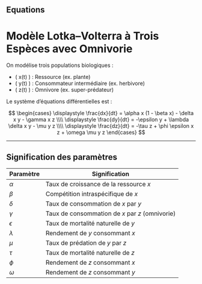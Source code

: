 
## Equations

<LotkaVolterraOmnivore />

# Modèle Lotka–Volterra à Trois Espèces avec Omnivorie

On modélise trois populations biologiques :

- \( x(t) \) : Ressource (ex. plante)
- \( y(t) \) : Consommateur intermédiaire (ex. herbivore)
- \( z(t) \) : Omnivore (ex. super-prédateur)

Le système d’équations différentielles est :

$$
\begin{cases}
\displaystyle \frac{dx}{dt} = \alpha x (1 - \beta x) - \delta x y - \gamma x z \\\\
\displaystyle \frac{dy}{dt} = -\epsilon y + \lambda \delta x y - \mu y z \\\\
\displaystyle \frac{dz}{dt} = -\tau z + \phi \epsilon x z + \omega \mu y z
\end{cases}
$$

---

## Signification des paramètres

| Paramètre        | Signification                                        |
|------------------|------------------------------------------------------|
| $\alpha$          | Taux de croissance de la ressource $x$               |
| $\beta$           | Compétition intraspécifique de $x$                   |
| $\delta$          | Taux de consommation de $x$ par $y$                  |
| $\gamma$          | Taux de consommation de $x$ par $z$ (omnivorie)       |
| $\epsilon$        | Taux de mortalité naturelle de $y$                   |
| $\lambda$         | Rendement de $y$ consommant $x$                      |
| $\mu$             | Taux de prédation de $y$ par $z$                     |
| $\tau$            | Taux de mortalité naturelle de $z$                   |
| $\phi$            | Rendement de $z$ consommant $x$                      |
| $\omega$          | Rendement de $z$ consommant $y$         
